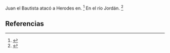 Juan el Bautista atacó a Herodes en. <ref>{{lib|LU|135|10|2}}</ref> En el río Jordán. <ref>{{lib|LU|135|7|2}}</ref> 

== Referencias ==

<references />
